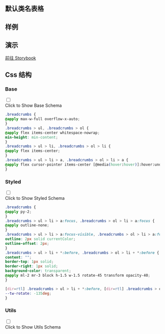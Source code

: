 
## 默认类名表格

<CssTable name="breadcrumbs" />

## 样例

<Demo></Demo>

## 演示

[前往 Storybook](https://story.ui.icebreaker.top/?path=/docs/navigation-breadcrumbs--docs)

## Css 结构


### Base

<div className="collapse">
<input type="checkbox" /> 
<div class="collapse-title px-0">
<span class="btn">Click to Show Base Schema</span>
</div>
<div class="collapse-content"> 

```css
.breadcrumbs {
@apply max-w-full overflow-x-auto;
}
.breadcrumbs > ul, .breadcrumbs > ol {
@apply flex items-center whitespace-nowrap;
min-height: min-content;
}
.breadcrumbs > ul > li, .breadcrumbs > ol > li {
@apply flex items-center;
}
.breadcrumbs > ul > li > a, .breadcrumbs > ol > li > a {
@apply flex cursor-pointer items-center [@media(hover:hover)]:hover:underline;
}
```

</div>
</div>

  

### Styled

<div className="collapse">
<input type="checkbox" /> 
<div class="collapse-title px-0">
<span class="btn">Click to Show Styled Schema</span>
</div>
<div class="collapse-content"> 

```css
.breadcrumbs {
@apply py-2;
}
.breadcrumbs > ul > li > a:focus, .breadcrumbs > ol > li > a:focus {
@apply outline-none;
}
.breadcrumbs > ul > li > a:focus-visible, .breadcrumbs > ol > li > a:focus-visible {
outline: 2px solid currentColor;
outline-offset: 2px;
}
.breadcrumbs > ul > li + *:before, .breadcrumbs > ol > li + *:before {
content: "";
border-top: 1px solid;
border-right: 1px solid;
background-color: transparent;
@apply ml-2 mr-3 block h-1.5 w-1.5 rotate-45 transform opacity-40;
}

[dir=rtl] .breadcrumbs > ul > li + *:before, [dir=rtl] .breadcrumbs > ol > li + *:before {
--tw-rotate: -135deg;
}
```

</div>
</div>

  

### Utils

<div className="collapse">
<input type="checkbox" /> 
<div class="collapse-title px-0">
<span class="btn">Click to Show Utils Schema</span>
</div>
<div class="collapse-content"> 

```css

```

</div>
</div>